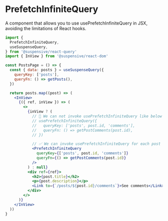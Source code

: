 
# PrefetchInfiniteQuery

A component that allows you to use usePrefetchInfiniteQuery in JSX, avoiding the limitations of React hooks.

```jsx /PrefetchInfiniteQuery/
import {
  PrefetchInfiniteQuery,
  useSuspenseQuery,
} from '@suspensive/react-query'
import { InView } from '@suspensive/react-dom'

const PostsPage = () => {
  const { data: posts } = useSuspenseQuery({
    queryKey: ['posts'],
    queryFn: () => getPosts(),
  })

  return posts.map((post) => (
    <InView>
      {({ ref, inView }) => (
        <>
          {inView ? (
            // 🚫 We can not invoke usePrefetchInfiniteQuery like below because of React Hook rules
            // usePrefetchInfiniteQuery({
            //   queryKey: ['posts', post.id, 'comments'],
            //   queryFn: () => getPostComments(post.id),
            // })

            // ✅ We can invoke usePrefetchInfiniteQuery for each post comments query before entering Post Comments page
            <PrefetchInfiniteQuery
              queryKey={['posts', post.id, 'comments']}
              queryFn={() => getPostComments(post.id)}
            />
          ) : null}
          <div ref={ref}>
            <h2>{post.title}</h2>
            <p>{post.description}</p>
            <Link to={`/posts/${post.id}/comments`}>See comments</Link>
          </div>
        </>
      )}
    </InView>
  ))
}
```
